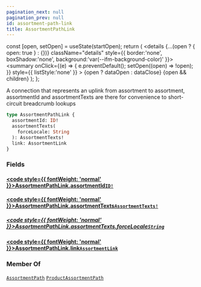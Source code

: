 ```yaml
---
pagination_next: null
pagination_prev: null
id: assortment-path-link
title: AssortmentPathLink
---
```









  const [open, setOpen] = useState(startOpen);
  return (
    <details {...(open ? { open: true } : {})} className="details" style={{ border:'none', boxShadow:'none', background:'var(--ifm-background-color)' }}>
      <summary
        onClick={(e) => {
          e.preventDefault();
          setOpen((open) => !open);
        }}
        style={{ listStyle:'none' }}
      >
      {open ? dataOpen : dataClose}
      </summary>
      {open && children}
    </details>
  );
};








A connection that represents an uplink from assortment to assortment,
assortmentId and assortmentTexts are there for convenience
to short-circuit breadcrumb lookups


```graphql
type AssortmentPathLink {
  assortmentId: ID!
  assortmentTexts(
    forceLocale: String
  ): AssortmentTexts!
  link: AssortmentLink
}
```




### Fields

#### [<code style={{ fontWeight: 'normal' }}>AssortmentPathLink.<b>assortmentId</b></code>](#)<Bullet />[`ID!`](/schema/types/scalars/id.mdx) <Badge class="badge badge--secondary" text="non-null"/> <Badge class="badge badge--secondary" text="scalar"/> 



#### [<code style={{ fontWeight: 'normal' }}>AssortmentPathLink.<b>assortmentTexts</b></code>](#)<Bullet />[`AssortmentTexts!`](/schema/types/objects/assortment-texts.mdx) <Badge class="badge badge--secondary" text="non-null"/> <Badge class="badge badge--secondary" text="object"/> 

##### [<code style={{ fontWeight: 'normal' }}>AssortmentPathLink.assortmentTexts.<b>forceLocale</b></code>](#)<Bullet />[`String`](/schema/types/scalars/string.mdx) <Badge class="badge badge--secondary" text="scalar"/> 



#### [<code style={{ fontWeight: 'normal' }}>AssortmentPathLink.<b>link</b></code>](#)<Bullet />[`AssortmentLink`](/schema/types/objects/assortment-link.mdx) <Badge class="badge badge--secondary" text="object"/> 







### Member Of

[`AssortmentPath`](/schema/types/objects/assortment-path.mdx)  <Badge class="badge badge--secondary" text="object"/><Bullet />[`ProductAssortmentPath`](/schema/types/objects/product-assortment-path.mdx)  <Badge class="badge badge--secondary" text="object"/>

